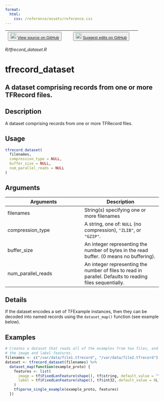 ```yaml
---
format:
  html:
    css: /reference/assets/reference.css
---
```


| <button class="button"> ![](/reference/assets/GitHub-Mark-32px.png){width="20"} [View source on GitHub](https://github.com/rstudio/tfdatasets//blob/main/R/tfrecord_dataset.R) </button> | <button class="button"> ![](/reference/assets/GitHub-Mark-32px.png){width="20"} [Suggest edits on GitHub](https://github.com/rstudio/tfdatasets//edit/main/R/tfrecord_dataset.R) </button> |
|:------------------------------:|:--------------------------------------:|

*R/tfrecord_dataset.R*

# tfrecord_dataset

## A dataset comprising records from one or more TFRecord files.

## Description
A dataset comprising records from one or more TFRecord files. 


## Usage
```r
tfrecord_dataset( 
  filenames, 
  compression_type = NULL, 
  buffer_size = NULL, 
  num_parallel_reads = NULL 
) 
```

## Arguments
|Arguments|Description|
|---|---|
| filenames | String(s) specifying one or more filenames |
| compression_type | A string, one of: `NULL` (no compression), `"ZLIB"`, or `"GZIP"`. |
| buffer_size | An integer representing the number of bytes in the read buffer. (0 means no buffering). |
| num_parallel_reads | An integer representing the number of files to read in parallel. Defaults to reading files sequentially. |

## Details
If the dataset encodes a set of TFExample instances, then they can be decoded into named records using the `dataset_map()` function (see example below). 




## Examples
```r
# Creates a dataset that reads all of the examples from two files, and extracts 
# the image and label features. 
filenames <- c("/var/data/file1.tfrecord", "/var/data/file2.tfrecord") 
dataset <- tfrecord_dataset(filenames) %>% 
  dataset_map(function(example_proto) { 
    features <- list( 
      image = tf$FixedLenFeature(shape(), tf$string, default_value = ""), 
      label = tf$FixedLenFeature(shape(), tf$int32, default_value = 0L) 
    ) 
    tf$parse_single_example(example_proto, features) 
  }) 
```


